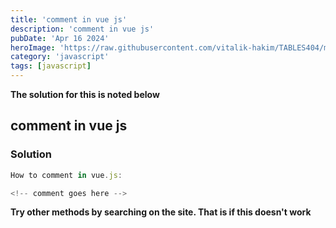 ```yaml
---
title: 'comment in vue js'
description: 'comment in vue js'
pubDate: 'Apr 16 2024'
heroImage: 'https://raw.githubusercontent.com/vitalik-hakim/TABLES404/main/error_b/JavaScript.png'
category: 'javascript'
tags: [javascript]
---
```


**The solution for this is noted below**

## comment in vue js

### Solution

```javascript
How to comment in vue.js:

<!-- comment goes here -->
```

**Try other methods by searching on the site. That is if this doesn't work**
